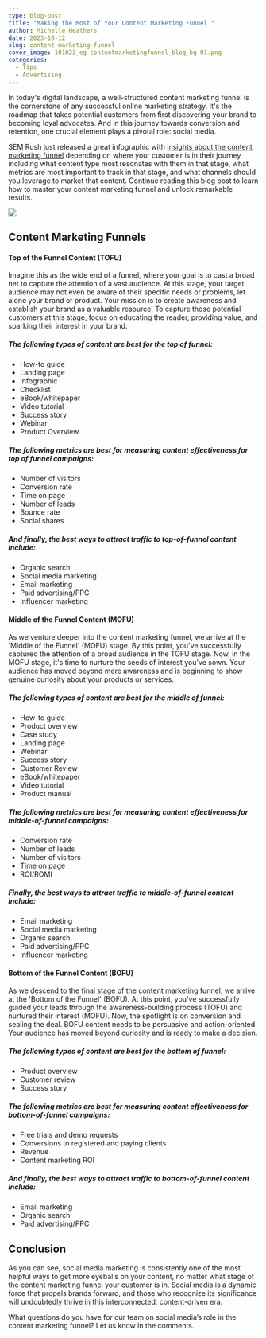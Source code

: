 ```yaml
---
type: blog-post
title: "Making the Most of Your Content Marketing Funnel "
author: Michelle Heathers
date: 2023-10-12
slug: content-marketing-funnel
cover_image: 101023_eg-contentmarketingfunnel_blog_bg-01.png
categories:
  - Tips
  - Advertising
---
```

In today's digital landscape, a well-structured content marketing funnel is the cornerstone of any successful online marketing strategy. It's the roadmap that takes potential customers from first discovering your brand to becoming loyal advocates. And in this journey towards conversion and retention, one crucial element plays a pivotal role: social media.

SEM Rush just released a great infographic with [insights about the content marketing funnel](https://www.semrush.com/blog/content-marketing-funnel/) depending on where your customer is in their journey including what content type most resonates with them in that stage, what metrics are most important to track in that stage, and what channels should you leverage to market that content. Continue reading this blog post to learn how to master your content marketing funnel and unlock remarkable results.

![](untitled-design.png)

## Content Marketing Funnels

#### Top of the Funnel Content (TOFU) 

Imagine this as the wide end of a funnel, where your goal is to cast a broad net to capture the attention of a vast audience. At this stage, your target audience may not even be aware of their specific needs or problems, let alone your brand or product. Your mission is to create awareness and establish your brand as a valuable resource. To capture those potential customers at this stage, focus on educating the reader, providing value, and sparking their interest in your brand.

##### The following types of content are best for the top of funnel:

* How-to guide
* Landing page
* Infographic
* Checklist
* eBook/whitepaper
* Video tutorial
* Success story 
* Webinar
* Product Overview 

##### The following metrics are best for measuring content effectiveness for top of funnel campaigns:

* Number of visitors
* Conversion rate
* Time on page
* Number of leads
* Bounce rate
* Social shares

##### And finally, the best ways to attract traffic to top-of-funnel content include:

* Organic search
* Social media marketing
* Email marketing
* Paid advertising/PPC
* Influencer marketing

#### Middle of the Funnel Content (MOFU)

As we venture deeper into the content marketing funnel, we arrive at the 'Middle of the Funnel' (MOFU) stage. By this point, you've successfully captured the attention of a broad audience in the TOFU stage. Now, in the MOFU stage, it's time to nurture the seeds of interest you've sown. Your audience has moved beyond mere awareness and is beginning to show genuine curiosity about your products or services.

##### The following types of content are best for the middle of funnel:

* How-to guide
* Product overview
* Case study
* Landing page
* Webinar 
* Success story
* Customer Review
* eBook/whitepaper
* Video tutorial
* Product manual

##### The following metrics are best for measuring content effectiveness for middle-of-funnel campaigns:

* Conversion rate
* Number of leads
* Number of visitors
* Time on page
* ROI/ROMI 

##### Finally, the best ways to attract traffic to middle-of-funnel content include:

* Email marketing
* Social media marketing
* Organic search
* Paid advertising/PPC
* Influencer marketing

#### Bottom of the Funnel Content (BOFU) 

As we descend to the final stage of the content marketing funnel, we arrive at the 'Bottom of the Funnel' (BOFU). At this point, you've successfully guided your leads through the awareness-building process (TOFU) and nurtured their interest (MOFU). Now, the spotlight is on conversion and sealing the deal. BOFU content needs to be persuasive and action-oriented. Your audience has moved beyond curiosity and is ready to make a decision.

##### The following types of content are best for the bottom of funnel:

* Product overview
* Customer review
* Success story

##### The following metrics are best for measuring content effectiveness for bottom-of-funnel campaigns:

* Free trials and demo requests 
* Conversions to registered and paying clients
* Revenue 
* Content marketing ROI

##### And finally, the best ways to attract traffic to bottom-of-funnel content include:

* Email marketing
* Organic search
* Paid advertising/PPC

## Conclusion 

As you can see, social media marketing is consistently one of the most helpful ways to get more eyeballs on your content, no matter what stage of the content marketing funnel your customer is in. Social media is a dynamic force that propels brands forward, and those who recognize its significance will undoubtedly thrive in this interconnected, content-driven era.

What questions do you have for our team on social media’s role in the content marketing funnel? Let us know in the comments.
